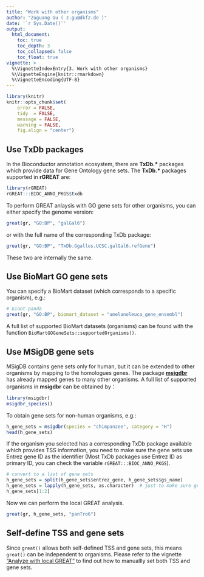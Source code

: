 ```yaml
---
title: "Work with other organisms"
author: "Zuguang Gu ( z.gu@dkfz.de )"
date: '`r Sys.Date()`'
output:
  html_document:
    toc: true
    toc_depth: 3
    toc_collapsed: false
    toc_float: true
vignette: >
  %\VignetteIndexEntry{3. Work with other organisms}
  %\VignetteEngine{knitr::rmarkdown}
  %\VignetteEncoding{UTF-8}
---
```


```r
library(knitr)
knitr::opts_chunk$set(
    error = FALSE,
    tidy  = FALSE,
    message = FALSE,
    warning = FALSE,
    fig.align = "center")
```

## Use TxDb packages

In the Bioconductor annotation ecosystem, there are **TxDb.\*** packages which
provide data for Gene Ontology gene sets. The **TxDb.\*** packages supported in **rGREAT** are:

```r
library(rGREAT)
rGREAT:::BIOC_ANNO_PKGS$txdb
```

To perform GREAT anlaysis with GO gene sets for other organisms, you can either
specify the genome version:

```r
great(gr, "GO:BP", "galGal6")
```

or with the full name of the corresponding TxDb package:

```r
great(gr, "GO:BP", "TxDb.Ggallus.UCSC.galGal6.refGene")
```

These two are internally the same.

## Use BioMart GO gene sets

You can specify a BioMart dataset (which corresponds to a specific organism), e.g.:

```r
# Giant panda
great(gr, "GO:BP", biomart_dataset = "amelanoleuca_gene_ensembl")
```

A full list of supported BioMart datasets (organisms) can be found with the function `BioMartGOGeneSets::supportedOrganisms()`.

## Use MSigDB gene sets

MSigDB contains gene sets only for human, but it can be extended to other organisms
by mapping to the homologues genes. The package [**msigdbr**](https://cran.r-project.org/web/packages/msigdbr/index.html) has
already mapped genes to many other organisms. A full list of supported organisms in **msigdbr** can be obtained by：

```r
library(msigdbr)
msigdbr_species()
```

To obtain gene sets for non-human organisms, e.g.:

```r
h_gene_sets = msigdbr(species = "chimpanzee", category = "H")
head(h_gene_sets)
```

If the organism you selected has a corresponding TxDb package available which provides TSS information, 
you need to make sure the gene sets use Entrez gene ID as the identifier (Most TxDb packages use Entrez ID
as primary ID, you can check the variable `rGREAT:::BIOC_ANNO_PKGS`).

```r
# convert to a list of gene sets
h_gene_sets = split(h_gene_sets$entrez_gene, h_gene_sets$gs_name)
h_gene_sets = lapply(h_gene_sets, as.character)  # just to make sure gene IDs are all in character.
h_gene_sets[1:2]
```

Now we can perform the local GREAT analysis.

```r
great(gr, h_gene_sets, "panTro6")
```

## Self-define TSS and gene sets

Since `great()` allows both self-defined TSS and gene sets, this means `great()` can be independent to organisms. 
Please refer to the vignette ["Analyze with local GREAT"](local-GREAT.html#manually-set-gene-sets-and-transcriptome-annotations) to
find out how to manuallly set both TSS and gene sets.


